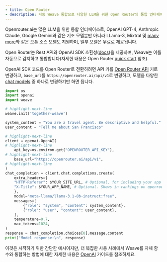 ```yaml
---
- title: Open Router
- description: 자동 Weave 통합으로 다양한 LLM을 위한 Open Router의 통합 인터페이스 사용하기
---
```


Openrouter.ai는 많은 LLM을 위한 통합 인터페이스로, OpenAI GPT-4, Anthropic Claude, Google Gemini와 같은 기초 모델뿐만 아니라 LLama-3, Mixtral 및 [many more](https://openrouter.ai/models)와 같은 오픈 소스 모델도 지원하며, 일부 모델은 무료로 제공됩니다.

Open Router는 Rest API와 OpenAI SDK 호환성([docs](https://docs.together.ai/docs/openai-api-compatibility))을 제공하며, Weave는 이를 자동으로 감지하고 통합합니다(자세한 내용은 Open Router [quick start](https://openrouter.ai/docs/quick-start) 참조).

OpenAI SDK 코드를 Open Router로 전환하려면 API 키를 [Open Router API](https://openrouter.ai/docs/api-keys) 키로 변경하고, `base_url`를 `https://openrouter.ai/api/v1`로 변경하고, 모델을 다양한 [chat models](https://openrouter.ai/docs/models) 중 하나로 변경하기만 하면 됩니다.

```python
import os
import openai
import weave

# highlight-next-line
weave.init('together-weave')

system_content = "You are a travel agent. Be descriptive and helpful."
user_content = "Tell me about San Francisco"

# highlight-next-line
client = openai.OpenAI(
# highlight-next-line
    api_key=os.environ.get("OPENROUTER_API_KEY"),
# highlight-next-line
    base_url="https://openrouter.ai/api/v1",
# highlight-next-line
)
chat_completion = client.chat.completions.create(
    extra_headers={
    "HTTP-Referer": $YOUR_SITE_URL, # Optional, for including your app on openrouter.ai rankings.
    "X-Title": $YOUR_APP_NAME, # Optional. Shows in rankings on openrouter.ai.
    },
    model="meta-llama/llama-3.1-8b-instruct:free",
    messages=[
        {"role": "system", "content": system_content},
        {"role": "user", "content": user_content},
    ],
    temperature=0.7,
    max_tokens=1024,
)
response = chat_completion.choices[0].message.content
print("Model response:\n", response)
```

이것은 시작하기 위한 간단한 예시이지만, 더 복잡한 사용 사례에서 Weave를 자체 함수와 통합하는 방법에 대한 자세한 내용은 [OpenAI](/ko/guides/integrations/openai#track-your-own-ops) 가이드를 참조하세요.
